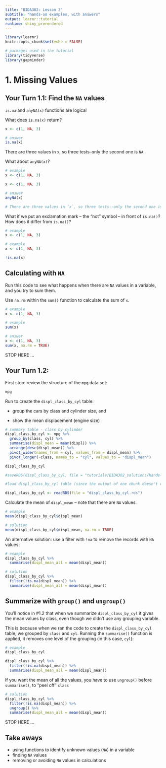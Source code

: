 ```yaml
---
title: "BIDA302: Lesson 2"
subtitle: "hands-on examples, with answers"
output: learnr::tutorial
runtime: shiny_prerendered
---
```




<!-- This file by Martin Monkman is licensed under a Creative Commons Attribution 4.0 International License. -->


```r
library(learnr)
knitr::opts_chunk$set(echo = FALSE)

# packages used in the tutorial
library(tidyverse)
library(gapminder)

```


# 1. Missing Values



## Your Turn 1.1: Find the `NA` values

`is.na` and `anyNA(x)` functions are logical

What does `is.na(x)` return? 


```r
x <- c(1, NA, 3)

# answer
is.na(x)

```


There are three values in `x`, so three tests--only the second one is `NA`.

What about `anyNA(x)`?

```r
# example
x <- c(1, NA, 3)

```



```r
x <- c(1, NA, 3)

# answer
anyNA(x)

# There are three values in `x`, so three tests--only the second one is `NA`

```




What if we put an exclamation mark -- the "not" symbol -- in front of `is.na()`? How does it differ from `is.na()`?

```r
# example
x <- c(1, NA, 3)

```



```r
# example
x <- c(1, NA, 3)

!is.na(x)
```


## Calculating with `NA`


Run this code to see what happens when there are `NA` values in a variable, and you try to sum them.

Use `na.rm` within the `sum()` function to calculate the sum of `x`.


```r
# example
x <- c(1, NA, 3)

# example
sum(x)

```



```r

# answer
x <- c(1, NA, 3)
sum(x, na.rm = TRUE)


```


STOP HERE ...


## Your Turn 1.2: 

First step: review the structure of the `mpg` data set:

```r
mpg
```


Run to create the `displ_class_by_cyl` table:

* group the cars by class and cylinder size, and 

* show the mean displacement (engine size)

```r
# summary table - class by cylinder
displ_class_by_cyl <- mpg %>%
  group_by(class, cyl) %>%
  summarise(displ_mean = mean(displ)) %>%
  arrange(desc(displ_mean)) %>%
  pivot_wider(names_from = cyl, values_from = displ_mean) %>%
  pivot_longer(-class, names_to = "cyl", values_to = "displ_mean")

displ_class_by_cyl

#saveRDS(displ_class_by_cyl, file = "tutorials/BIDA302_solutions/hands-on_2/displ_class_by_cyl.rds")

```

```r
#load displ_class_by_cyl table (since the output of one chunk doesn't carry forward)

displ_class_by_cyl <- readRDS(file = "displ_class_by_cyl.rds")


```


Calculate the mean of `displ_mean` -- note that there are `NA` values.

```r
# example
mean(displ_class_by_cyl$displ_mean)


```



```r


# solution
mean(displ_class_by_cyl$displ_mean, na.rm = TRUE)

```


An alternative solution: use a filter with `!na` to remove the records with `NA` values:

```r
# example
displ_class_by_cyl %>%
  summarise(displ_mean_all = mean(displ_mean))
```



```r


# solution
displ_class_by_cyl %>%
  filter(!is.na(displ_mean)) %>%
  summarise(displ_mean_all = mean(displ_mean))

```



## Summarize with `group()` and `ungroup()`


You'll notice in #1.2 that when we summarize `displ_class_by_cyl` it gives the mean values by class, even though we didn't use any grouping variable.

This is because when we ran the code to create the `displ_class_by_cyl` table, we grouped by `class` and `cyl`. Running the `summarise()` function is applied, it removes one level of the grouping (in this case, `cyl`): 

```r

# example
displ_class_by_cyl

displ_class_by_cyl %>%
  filter(!is.na(displ_mean)) %>%
  summarise(displ_mean_all = mean(displ_mean))


```


If you want the mean of all the values, you have to use `ungroup()` before `summarise()`, to "peel off" `class`


```r

# solution
displ_class_by_cyl %>%
  filter(!is.na(displ_mean)) %>%
  ungroup() %>%
  summarise(displ_mean_all = mean(displ_mean))


```

STOP HERE ...


## Take aways

* using functions to identify unknown values (`NA`) in a variable
* finding `NA` values
* removing or avoiding `NA` values in calculations



